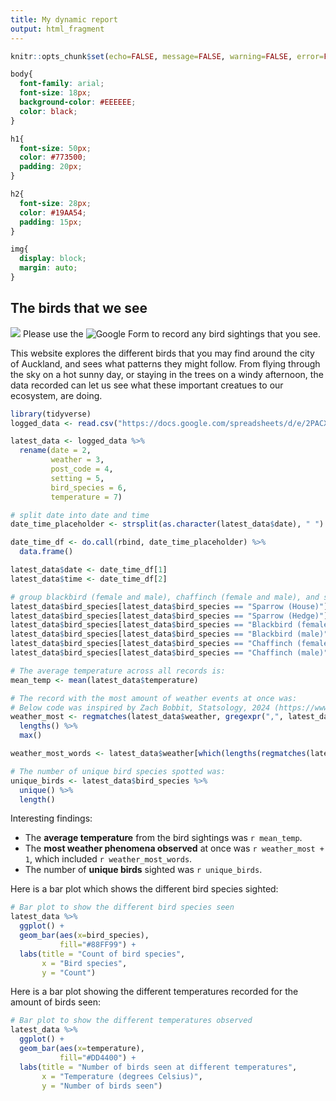 ---
title: My dynamic report
output: html_fragment
---

```{r setup, include=FALSE}
knitr::opts_chunk$set(echo=FALSE, message=FALSE, warning=FALSE, error=FALSE)

```

```{css}
body{
  font-family: arial;
  font-size: 18px;
  background-color: #EEEEEE;
  color: black;
}

h1{
  font-size: 50px;
  color: #773500;
  padding: 20px;
}

h2{
  font-size: 28px;
  color: #19AA54;
  padding: 15px;
}

img{
  display: block;
  margin: auto;
}
```

## The birds that we see
![](https://cdn.dribbble.com/users/1201194/screenshots/17333056/media/904e0e84c11fd9ec8afbf219c022c3f6.gif)
Please use the ![Google Form](https://docs.google.com/forms/d/e/1FAIpQLScgybeB-9-E7fYm5M5gHgDgXb9qooWQTn-vWCsHPPoPZFkFKw/viewform?usp=header) to record any bird sightings that you see.

This website explores the different birds that you may find around the city of Auckland, and sees what patterns they might follow. From flying through the sky on a hot sunny day, or staying in the trees on a windy afternoon, the data recorded can let us see what these important creatues to our ecosystem, are doing.
<!---You need to change the contents of this Rmd! Replace the R code and markdown give below in this template document.--->

```{r load data from web}
library(tidyverse)
logged_data <- read.csv("https://docs.google.com/spreadsheets/d/e/2PACX-1vTx4qzXUuABXzuWuV6l5El_SuSGssLGo5kLCyBQ4uVAHDgKR9rjXpteaypJ_-aknNHhEc-zbg9XfSMS/pub?output=csv")
```
```{r rename variables}
latest_data <- logged_data %>%
  rename(date = 2,
         weather = 3,
         post_code = 4,
         setting = 5,
         bird_species = 6,
         temperature = 7)

# split date into date and time
date_time_placeholder <- strsplit(as.character(latest_data$date), " ")

date_time_df <- do.call(rbind, date_time_placeholder) %>%
  data.frame()

latest_data$date <- date_time_df[1]
latest_data$time <- date_time_df[2]

# group blackbird (female and male), chaffinch (female and male), and sparrow (hedge and house)
latest_data$bird_species[latest_data$bird_species == "Sparrow (House)"] <- "Sparrow"
latest_data$bird_species[latest_data$bird_species == "Sparrow (Hedge)"] <- "Sparrow"
latest_data$bird_species[latest_data$bird_species == "Blackbird (female)"] <- "Blackbird"
latest_data$bird_species[latest_data$bird_species == "Blackbird (male)"] <- "Blackbird"
latest_data$bird_species[latest_data$bird_species == "Chaffinch (female)"] <- "Chaffinch"
latest_data$bird_species[latest_data$bird_species == "Chaffinch (male)"] <- "Chaffinch"
```
```{r summary values}
# The average temperature across all records is:
mean_temp <- mean(latest_data$temperature)

# The record with the most amount of weather events at once was:
# Below code was inspired by Zach Bobbit, Statsology, 2024 (https://www.statology.org/r-count-occurrences-of-character-in-string/)
weather_most <- regmatches(latest_data$weather, gregexpr(",", latest_data$weather)) %>%
  lengths() %>%
  max()

weather_most_words <- latest_data$weather[which(lengths(regmatches(latest_data$weather, gregexpr(", ", latest_data$weather))) == weather_most)][1]

# The number of unique bird species spotted was:
unique_birds <- latest_data$bird_species %>%
  unique() %>%
  length()
```
Interesting findings:

* The **average temperature** from the bird sightings was `r mean_temp`.
* The **most weather phenomena observed** at once was `r weather_most + 1`, which included `r weather_most_words`.
* The number of **unique birds** sighted was `r unique_birds`.

Here is a bar plot which shows the different bird species sighted:

```{r fig.width=12, fig.height=4}
# Bar plot to show the different bird species seen
latest_data %>%
  ggplot() +
  geom_bar(aes(x=bird_species),
           fill="#88FF99") +
  labs(title = "Count of bird species",
       x = "Bird species",
       y = "Count")
```

Here is a bar plot showing the different temperatures recorded for the amount of birds seen:

```{r fig.width=12, fig.height=4}
# Bar plot to show the different temperatures observed
latest_data %>%
  ggplot() +
  geom_bar(aes(x=temperature),
           fill="#DD4400") +
  labs(title = "Number of birds seen at different temperatures",
       x = "Temperature (degrees Celsius)",
       y = "Number of birds seen")
```


